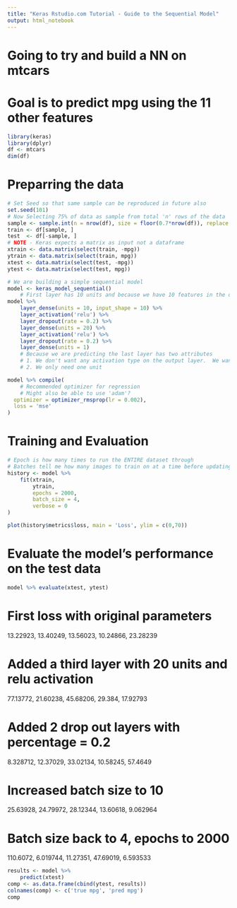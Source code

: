 ```yaml
---
title: "Keras Rstudio.com Tutorial - Guide to the Sequential Model"
output: html_notebook
---
```


# Going to try and build a NN on mtcars
# Goal is to predict mpg using the 11 other features
```r
library(keras)
library(dplyr)
df <- mtcars
dim(df)
```

# Preparring the data
```r
# Set Seed so that same sample can be reproduced in future also
set.seed(101) 
# Now Selecting 75% of data as sample from total 'n' rows of the data  
sample <- sample.int(n = nrow(df), size = floor(0.7*nrow(df)), replace = F)
train <- df[sample, ]
test  <- df[-sample, ]
# NOTE - Keras expects a matrix as input not a dataframe
xtrain <- data.matrix(select(train, -mpg))
ytrain <- data.matrix(select(train, mpg))
xtest <- data.matrix(select(test, -mpg))
ytest <- data.matrix(select(test, mpg))
```

```r
# We are building a simple sequential model
model <- keras_model_sequential() 
    # First layer has 10 units and because we have 10 features in the data, input shape is 10
model %>%
    layer_dense(units = 10, input_shape = 10) %>%
    layer_activation('relu') %>%
    layer_dropout(rate = 0.2) %>% 
    layer_dense(units = 20) %>%
    layer_activation('relu') %>%
    layer_dropout(rate = 0.2) %>%
    layer_dense(units = 1)
    # Because we are predicting the last layer has two attributes
    # 1. We don't want any activation type on the output layer.  We want raw numbers
    # 2. We only need one unit
```

```r
model %>% compile(
    # Recommended optimizer for regression
    # Might also be able to use 'adam'?
  optimizer = optimizer_rmsprop(lr = 0.002),
  loss = 'mse'
)
```

# Training and Evaluation
```r
# Epoch is how many times to run the ENTIRE dataset through
# Batches tell me how many images to train on at a time before updating
history <- model %>% 
    fit(xtrain, 
        ytrain, 
        epochs = 2000, 
        batch_size = 4,
        verbose = 0
)
```

```r
plot(history$metrics$loss, main = 'Loss', ylim = c(0,70))
```

# Evaluate the model’s performance on the test data
```r
model %>% evaluate(xtest, ytest)
```
# First loss with original parameters
13.22923, 13.40249, 13.56023, 10.24866, 23.28239

# Added a third layer with 20 units and relu activation
77.13772, 21.60238, 45.68206, 29.384, 17.92793

# Added 2 drop out layers with percentage = 0.2
8.328712, 12.37029, 33.02134, 10.58245, 57.4649

# Increased batch size to 10
25.63928, 24.79972, 28.12344, 13.60618, 9.062964

# Batch size back to 4, epochs to 2000
110.6072, 6.019744, 11.27351, 47.69019, 6.593533



```r
results <- model %>% 
    predict(xtest)
comp <- as.data.frame(cbind(ytest, results))
colnames(comp) <- c('true mpg', 'pred mpg')
comp
```






